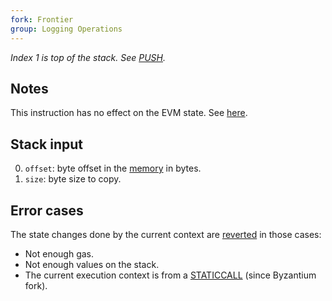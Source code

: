```yaml
---
fork: Frontier
group: Logging Operations
---
```


*Index 1 is top of the stack. See [PUSH](/#60).*

## Notes

This instruction has no effect on the EVM state. See [here](https://ethereum.org/en/developers/docs/smart-contracts/anatomy/#events-and-logs).

## Stack input

0. `offset`: byte offset in the [memory](/about) in bytes.
1. `size`: byte size to copy.

## Error cases

The state changes done by the current context are [reverted](#FD) in those cases:
- Not enough gas.
- Not enough values on the stack.
- The current execution context is from a [STATICCALL](/#FA) (since Byzantium fork).
